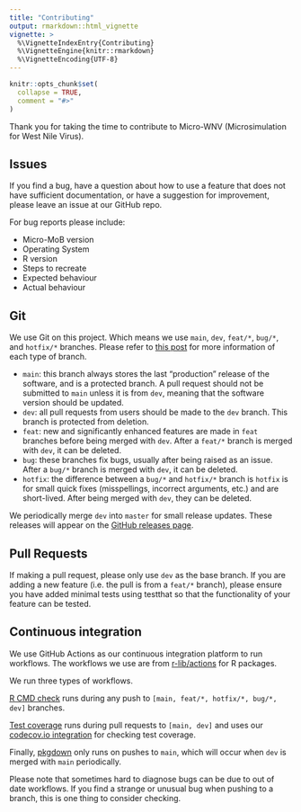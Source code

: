 ```yaml
---
title: "Contributing"
output: rmarkdown::html_vignette
vignette: >
  %\VignetteIndexEntry{Contributing}
  %\VignetteEngine{knitr::rmarkdown}
  %\VignetteEncoding{UTF-8}
---
```


```r
knitr::opts_chunk$set(
  collapse = TRUE,
  comment = "#>"
)
```

Thank you for taking the time to contribute to Micro-WNV (Microsimulation for West Nile Virus).

## Issues

If you find a bug, have a question about how to use a feature that does not have sufficient documentation, or have a suggestion for improvement, please leave an issue at our GitHub repo.

For bug reports please include:

 * Micro-MoB version
 * Operating System
 * R version
 * Steps to recreate
 * Expected behaviour
 * Actual behaviour

## Git

We use Git on this project. Which means we use `main`, `dev`, `feat/*`, `bug/*`, and `hotfix/*` branches. Please refer to [this post](https://www.atlassian.com/git/tutorials/comparing-workflows/gitflow-workflow) for more information of each type of branch. 

  * `main`: this branch always stores the last "production" release of the software, and is a protected branch. A pull request should
  not be submitted to `main` unless it is from `dev`, meaning that the software version should be updated.
  * `dev`: all pull requests from users should be made to the `dev` branch. This branch is protected from deletion.
  * `feat`: new and significantly enhanced features are made in `feat` branches before being merged with `dev`. After a `feat/*` branch is merged
  with `dev`, it can be deleted.
  * `bug`: these branches fix bugs, usually after being raised as an issue. After a `bug/*` branch is merged with `dev`, it can be deleted.
  * `hotfix`: the difference between a `bug/*` and `hotfix/*` branch is `hotfix` is for small quick fixes (misspellings, incorrect arguments, etc.)
  and are short-lived. After being merged with `dev`, they can be deleted.

We periodically merge `dev` into `master` for small release updates. These releases will appear on the [GitHub releases page](https://github.com/dd-harp/MicroMoB/releases). 

## Pull Requests

If making a pull request, please only use `dev` as the base branch. If you are adding a new feature (i.e. the pull is from a `feat/*` branch),
please ensure you have added minimal tests using testthat so that the functionality of your feature can be tested.

## Continuous integration

We use GitHub Actions as our continuous integration platform to run workflows.
The workflows we use are from [r-lib/actions](https://github.com/r-lib/actions)
for R packages.

We run three types of workflows.

[R CMD check](https://github.com/r-lib/actions/blob/master/examples/check-standard.yaml)
runs during any push to `[main, feat/*, hotfix/*, bug/*, dev]` branches.

[Test coverage](https://github.com/r-lib/actions/blob/master/examples/test-coverage.yaml)
runs during pull requests to `[main, dev]` and uses our [codecov.io integration](https://app.codecov.io/gh/dd-harp/MicroWNV)
for checking test coverage.

Finally, [pkgdown](https://github.com/r-lib/actions/blob/master/examples/pkgdown.yaml)
only runs on pushes to `main`, which will occur when `dev` is merged with `main`
periodically.

Please note that sometimes hard to diagnose bugs can be due to out of date
workflows. If you find a strange or unusual bug when pushing to a branch, this
is one thing to consider checking.
